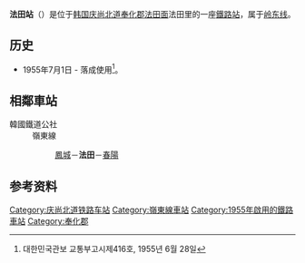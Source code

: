 {{朝鮮半島車站資訊
|公司色 = #0066b3
|文字色 = 
|站名 = 法田站<br />{{lang|en|Beopjeon}}
|圖片 =
|pxl = 
|圖片說明 =
|車站編號 = 
|前一站 = [[凤城站|凤城]]
|前一站距離 = 7.0
|後一站距離 = 5.2
|後一站 = [[春陽站|春陽]]
|距離 =32.7
|起點站 = [[荣州站|荣州]]
|所屬路線 = [[岭东线|岭东线]]
|諺文 = 법전역
|朝鮮漢字 = 法田驛
|文觀部式 =Beopjeon-yeok 
|馬-賴式 =
|副站名 = 
|停站路線數 = 
|所屬公司 = [[韩国铁道公社|韩国铁道公社]]
|所在地 =[[庆尚北道|庆尚北道]][[奉化郡|奉化郡]][[法田面|法田面]]法田里67-7
|車站構造 = 地面車站
|月台配置 = 2面3线
|啟用年月日 =1955年7月1日
|廢站年月日 = 
|上下車人次 =
|統計年度 =
|轉車 = 
|備註 = 
|全寬備註 = 
}}

'''法田站'''（{{kor|諺=법전역|漢=法田驛|羅=Beopjeon yeok|f=y}}）是位于[[韩国|韩国]][[庆尚北道|庆尚北道]][[奉化郡|奉化郡]][[法田面|法田面]]法田里的一座[[鐵路站|鐵路站]]，属于[[岭东线|岭东线]]。

== 历史 ==
*1955年7月1日 - 落成使用<ref>대한민국관보 교통부고시제416호, 1955년 6월 28일</ref>。

== 相鄰車站 ==
;韓國鐵道公社
:嶺東線
::[[鳳城站|鳳城]]－'''法田'''－[[春陽站|春陽]]

== 参考资料 ==
{{reflist}}

{{岭东线}}

[[Category:庆尚北道铁路车站|Category:庆尚北道铁路车站]]
[[Category:嶺東線車站|Category:嶺東線車站]]
[[Category:1955年啟用的鐵路車站|Category:1955年啟用的鐵路車站]]
[[Category:奉化郡|Category:奉化郡]]